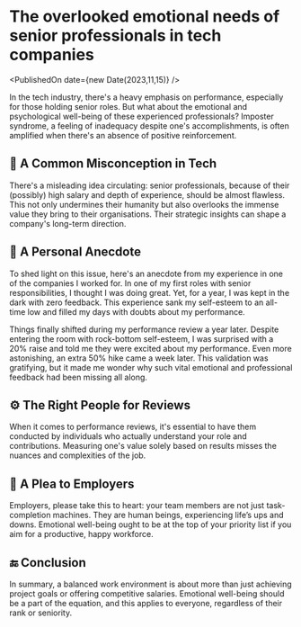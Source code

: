 # The overlooked emotional needs of senior professionals in tech companies

<PublishedOn date={new Date(2023,11,15)} />

<Cover
  src="https://media.licdn.com/dms/image/v2/D4D22AQFHRr-jFjp9xQ/feedshare-shrink_2048_1536/feedshare-shrink_2048_1536/0/1695652388156?e=1744848000&v=beta&t=vHzs9bGvffjEgPXedmDuI_qw2Y0cM5UGMrPQxRRpP6w"
  alt=""
  caption=""
/>

In the tech industry, there's a heavy emphasis on performance, especially for those holding senior roles. But what about the emotional and psychological well-being of these experienced professionals? Imposter syndrome, a feeling of inadequacy despite one's accomplishments, is often amplified when there's an absence of positive reinforcement.

## 🤔 A Common Misconception in Tech
There's a misleading idea circulating: senior professionals, because of their (possibly) high salary and depth of experience, should be almost flawless. This not only undermines their humanity but also overlooks the immense value they bring to their organisations. Their strategic insights can shape a company's long-term direction.

## 📖 A Personal Anecdote
To shed light on this issue, here's an anecdote from my experience in one of the companies I worked for. In one of my first roles with senior responsibilities, I thought I was doing great. Yet, for a year, I was kept in the dark with zero feedback. This experience sank my self-esteem to an all-time low and filled my days with doubts about my performance.

Things finally shifted during my performance review a year later. Despite entering the room with rock-bottom self-esteem, I was surprised with a 20% raise and told me they were excited about my performance. Even more astonishing, an extra 50% hike came a week later. This validation was gratifying, but it made me wonder why such vital emotional and professional feedback had been missing all along.

## ⚙️ The Right People for Reviews
When it comes to performance reviews, it's essential to have them conducted by individuals who actually understand your role and contributions. Measuring one's value solely based on results misses the nuances and complexities of the job.

## 📢 A Plea to Employers
Employers, please take this to heart: your team members are not just task-completion machines. They are human beings, experiencing life’s ups and downs. Emotional well-being ought to be at the top of your priority list if you aim for a productive, happy workforce.

## 🔚 Conclusion
In summary, a balanced work environment is about more than just achieving project goals or offering competitive salaries. Emotional well-being should be a part of the equation, and this applies to everyone, regardless of their rank or seniority.
